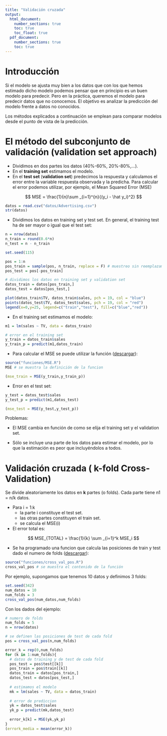 ```yaml
---
title: "Validación cruzada"
output: 
  html_document:
    number_sections: true
    toc: true
    toc_float: true
  pdf_document:
    number_sections: true
    toc: true
---
```


# Introducción

Si el modelo se ajusta muy bien a los datos que con los que hemos estimado dicho modelo podemos pensar que en principio es un buen modelo para predecir. Pero en la práctica, queremos el modelo para predecir datos que no conocemos. El objetivo es analizar la predicción del modelo frente a datos no conocidos.

Los métodos explicados a continuación se emplean para comparar modelos desde el punto de vista de la predicción.

# El método del subconjunto de validación (validation set approach)

- Dividimos en dos partes los datos (40%-60%, 20%-80%,...).
- En el **training set** estimamos el modelo.
- En el **test set** (**validation set**) predecimos la respuesta y calculamos el error entre la variable respuesta observada y la predicha. Para calcular el error podemos utilizar, por ejemplo, el Mean Squared Error (MSE)

$$
MSE = \frac{1}{n}\sum _{i=1}^{n}{(y_i - \hat y_i)^2}
$$

```r
datos = read.csv("datos/Advertising.csv")
str(datos)
```

- Dividimos los datos en training set y test set. En general, el training test ha de ser mayor o igual que el test set:

```r
n = nrow(datos)
n_train = round(0.6*n)
n_test = n - n_train

set.seed(115)

pos = 1:n
pos_train = sample(pos, n_train, replace = F) # muestreo sin reemplazamiento
pos_test = pos[-pos_train]

# dividimos los datos en training set y validation set
datos_train = datos[pos_train,]
datos_test = datos[pos_test,]

plot(datos_train$TV, datos_train$sales, pch = 19, col = "blue")
points(datos_test$TV, datos_test$sales, pch = 19, col = "red")
legend(x=0,y=25, legend=c("train","test"), fill=c("blue","red"))
```

- En el training set estimamos el modelo:

```r
m1 = lm(sales ~ TV, data = datos_train)

# error en el training set
y_train = datos_train$sales
y_train_p = predict(m1,datos_train)
```

- Para calcular el MSE se puede utilizar la función ([descargar](funciones/MSE.R)):

```r
source("funciones/MSE.R")
MSE # se muestra la definición de la funcion
```

```r
(mse_train = MSE(y_train,y_train_p))
```

- Error en el test set: 

```r
y_test = datos_test$sales
y_test_p = predict(m1,datos_test)

(mse_test = MSE(y_test,y_test_p))
```


Problemas:

- El MSE cambia en función de como se elija el training set y el validation set.

- Sólo se incluye una parte de los datos para estimar el modelo, por lo que la estimación es peor que incluyéndolos a todos.

# Validación cruzada ( k-fold Cross-Validation)

Se divide aleatoriamente los datos en **k** partes (o folds). Cada parte tiene n1 = n/k datos.

- Para  i = 1:k
    - la parte i constituye el test set.
    - las otras partes constituyen el train set.
    - se calcula el MSE(i)
- El error total es:

$$
MSE_{TOTAL} = \frac{1}{k} \sum _{i=1}^k MSE_i
$$

- Se ha programado una funcion que calcula las posiciones de train y test dado el numero de folds ([descargar](funciones/cross_val_pos.R)):

```r
source("funciones/cross_val_pos.R")
cross_val_pos # se muestra el contenido de la función
```

Por ejemplo, supongamos que tenemos 10 datos y definimos 3 folds:

```r
set.seed(342)
num_datos = 10
num_folds = 3
cross_val_pos(num_datos,num_folds)
```

Con los dados del ejemplo:

```r
# numero de folds
num_folds = 5
n = nrow(datos)

# se definen las posiciones de test de cada fold
pos = cross_val_pos(n,num_folds)

error_k = rep(0,num_folds)
for (k in 1:num_folds){
  # datos de training y de test de cada fold
  pos_test = pos$test[[k]]
  pos_train = pos$train[[k]]
  datos_train = datos[pos_train,]
  datos_test = datos[pos_test,]
  
  # estimamos el modelo
  mk = lm(sales ~ TV, data = datos_train)
  
  # error de prediccion
  yk = datos_test$sales
  yk_p = predict(mk,datos_test)
  
  error_k[k] = MSE(yk,yk_p)
}
(errork_media = mean(error_k))
```



